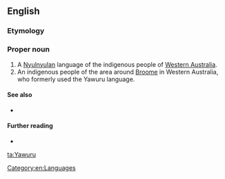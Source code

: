 ==English==

===Etymology===
{{etystub|en}}

===Proper noun===
{{en-proper noun}}

# A [[Nyulnyulan]] language of the indigenous people of [[w:Western Australia|Western Australia]].
# An indigenous people of the area around [[w:Broome|Broome]] in Western Australia, who formerly used the Yawuru language.

====See also====
* {{pedialite|Nyulnyulan languages}}

====Further reading====
* {{ethnologue|code=ywr}}

[[Category:en:Languages]]

[[ta:Yawuru]]